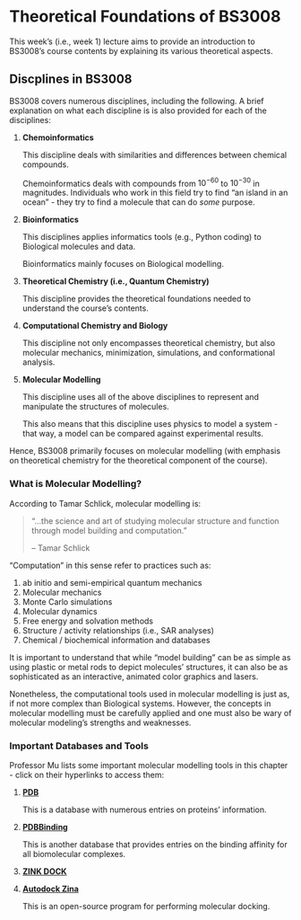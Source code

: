 # Theoretical Foundations of BS3008

This week's (i.e., week 1) lecture aims to provide an introduction to BS3008's course contents by explaining its various theoretical aspects.

## Discplines in BS3008

BS3008 covers numerous disciplines, including the following. A brief explanation on what each discipline is is also provided for each of the disciplines:

1.  **Chemoinformatics**

    This discipline deals with similarities and differences between chemical compounds.
    
    Chemoinformatics deals with compounds from $10^{-60}$ to $10^{-30}$ in magnitudes.  Individuals who work in this field try to find "an island in an ocean" - they try to find a molecule that can do *some* purpose.

2.  **Bioinformatics**

    This disciplines applies informatics tools (e.g., Python coding) to Biological molecules and data.
    
    Bioinformatics mainly focuses on Biological modelling.

3.  **Theoretical Chemistry (i.e., Quantum Chemistry)**

    This discipline provides the theoretical foundations needed to understand the course's contents.

4.  **Computational Chemistry and Biology**

    This discipline not only encompasses theoretical chemistry, but also molecular mechanics, minimization, simulations, and conformational analysis.

5.  **Molecular Modelling**

    This discipline uses all of the above disciplines to represent and manipulate the structures of molecules.
    
    This also means that this discipline uses physics to model a system - that way, a model can be compared against experimental results.

Hence, BS3008 primarily focuses on molecular modelling (with emphasis on theoretical chemistry for the theoretical component of the course).

### What is Molecular Modelling?

According to Tamar Schlick, molecular modelling is:

> "...the science and art of studying molecular structure and function through model building and computation."
>
> -- Tamar Schlick

"Computation" in this sense refer to practices such as:

1.  ab initio and semi-empirical quantum mechanics
2.  Molecular mechanics
3.  Monte Carlo simulations
4.  Molecular dynamics
5.  Free energy and solvation methods
6.  Structure / activity relationships (i.e., SAR analyses)
7.  Chemical / biochemical information and databases

It is important to understand that while "model building" can be as simple as using plastic or metal rods to depict molecules' structures, it can also be as sophisticated as an interactive, animated color graphics and lasers.

Nonetheless, the computational tools used in molecular modelling is just as, if not more complex than Biological systems. However, the concepts in molecular modelling must be carefully applied and one must also be wary of molecular modeling's strengths and weaknesses.

### Important Databases and Tools

Professor Mu lists some important molecular modelling tools in this chapter - click on their hyperlinks to access them:

1.  [**PDB**](https://www.rcsb.org/)

    This is a database with numerous entries on proteins' information.

2.  [**PDBBinding**](http://pdbbind.org.cn/)

    This is another database that provides entries on the binding affinity for all biomolecular complexes.

3.  [**ZINK DOCK**]()

    <this site appears to be down>

4.  [**Autodock Zina**](https://vina.scripps.edu/)

    This is an open-source program for performing molecular docking.
